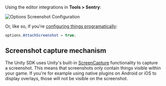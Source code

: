 Using the editor integrations in **Tools > Sentry**:

![Options Screenshot Configuration](attach-screenshot-unity-editor.png)

Or, like so, if you're [configuring things programatically](/platforms/unity/configuration/options/):

```csharp {tabTitle:ScriptableOptionsConfiguration}
options.AttachScreenshot = true;
```

## Screenshot capture mechanism

The Unity SDK uses Unity's built-in [ScreenCapture](https://docs.unity3d.com/ScriptReference/ScreenCapture.html) functionality to capture a screenshot. This means that screenshots only contain things visible within your game. If you're for example using native plugins on Android or iOS to display overlays, those will not be visible on the screenshot.
